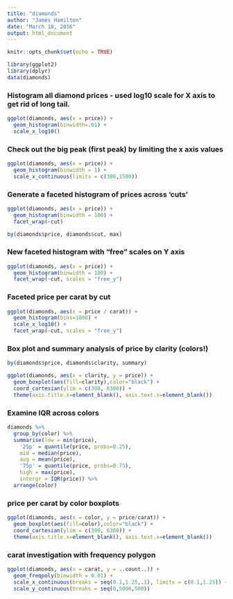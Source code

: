 ```yaml
---
title: "diamonds"
author: "James Hamilton"
date: "March 18, 2016"
output: html_document
---
```


```r
knitr::opts_chunk$set(echo = TRUE)
```

```r
library(ggplot2)
library(dplyr)
data(diamonds)
```

### Histogram all diamond prices - used log10 scale for X axis to get rid of long tail.
```r
ggplot(diamonds, aes(x = price)) +
  geom_histogram(binwidth=.01) +
  scale_x_log10()
```

### Check out the big peak (first peak) by limiting the x axis values
```r
ggplot(diamonds, aes(x = price)) +
  geom_histogram(binwidth = 1) +
  scale_x_continuous(limits = c(300,1500))
```

### Generate a faceted histogram of prices across 'cuts'
```r
ggplot(diamonds, aes(x = price)) +
  geom_histogram(binwidth = 100) +
  facet_wrap(~cut)

by(diamonds$price, diamonds$cut, max)

```

### New faceted histogram with "free" scales on Y axis
```r
ggplot(diamonds, aes(x = price)) +
  geom_histogram(binwidth = 100) +
  facet_wrap(~cut, scales = "free_y")
```

### Faceted price per carat by cut
```r
ggplot(diamonds, aes(x = price / carat)) +
  geom_histogram(bins=1000) +
  scale_x_log10() +
  facet_wrap(~cut, scales = "free_y")
```

### Box plot and summary analysis of price by clarity (colors!)
```r
by(diamonds$price, diamonds$clarity, summary)

ggplot(diamonds, aes(x = clarity, y = price)) +
  geom_boxplot(aes(fill=clarity),color="black") +
  coord_cartesian(ylim = c(300, 6300)) +
  theme(axis.title.x=element_blank(), axis.text.x=element_blank())
```

### Examine IQR across colors
```r
diamonds %>%
  group_by(color) %>%
  summarise(low = min(price),
    '25p' = quantile(price, probs=0.25),
    mid = median(price),
    avg = mean(price),
    '75p' = quantile(price, probs=0.75),
    high = max(price),
    interqr = IQR(price)) %>%
  arrange(color)
```

###  price per carat by color boxplots
```r
ggplot(diamonds, aes(x = color, y = price/carat)) +
  geom_boxplot(aes(fill=color),color="black") +
  coord_cartesian(ylim = c(300, 6300)) +
  theme(axis.title.x=element_blank(), axis.text.x=element_blank())
```

### carat investigation with frequency polygon
```r
ggplot(diamonds, aes(x = carat, y = ..count..)) +
  geom_freqpoly(binwidth = 0.01) +
  scale_x_continuous(breaks = seq(0.1,1.25,.1), limits = c(0.1,1.25)) +
  scale_y_continuous(breaks = seq(0,5000,500))
```

